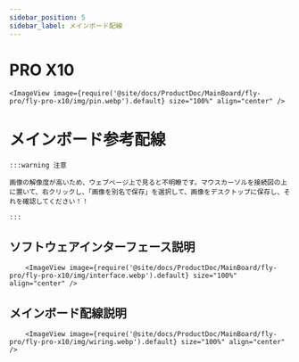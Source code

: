```yaml
---
sidebar_position: 5
sidebar_label: メインボード配線
---
```


# PRO X10

    <ImageView image={require('@site/docs/ProductDoc/MainBoard/fly-pro/fly-pro-x10/img/pin.webp').default} size="100%" align="center" />


# メインボード参考配線

    :::warning 注意

    画像の解像度が高いため、ウェブページ上で見ると不明瞭です。マウスカーソルを接続図の上に置いて、右クリックし、「画像を別名で保存」を選択して、画像をデスクトップに保存し、それを確認してください！！

    :::

## ソフトウェアインターフェース説明
        <ImageView image={require('@site/docs/ProductDoc/MainBoard/fly-pro/fly-pro-x10/img/interface.webp').default} size="100%" align="center" />

## メインボード配線説明
        <ImageView image={require('@site/docs/ProductDoc/MainBoard/fly-pro/fly-pro-x10/img/wiring.webp').default} size="100%" align="center" />